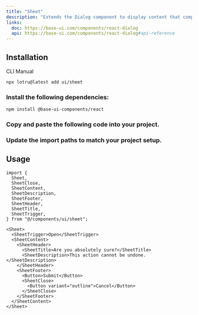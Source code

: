 ```yaml
---
title: "Sheet"
description: "Extends the Dialog component to display content that complements the main content of the screen."
links:
  doc: https://base-ui.com/components/react-dialog
  api: https://base-ui.com/components/react-dialog#api-reference
---
```


<ComponentPreview id="examples/sheet-01" />

## Installation

<Tabs defaultValue="cli">

<TabsList>
  <TabsTrigger value="cli">CLI</TabsTrigger>
  <TabsTrigger value="manual">Manual</TabsTrigger>
  <TabsIndicator />
</TabsList>

<TabsContent value="cli">

```bash
npx lotru@latest add ui/sheet
```

</TabsContent>

<TabsContent value="manual">

<Steps>

### Install the following dependencies:

```bash
npm install @base-ui-components/react
```

### Copy and paste the following code into your project.

<ComponentSource id="ui/sheet" />

### Update the import paths to match your project setup.

</Steps>

</TabsContent>

</Tabs>

## Usage

```tsx
import {
  Sheet,
  SheetClose,
  SheetContent,
  SheetDescription,
  SheetFooter,
  SheetHeader,
  SheetTitle,
  SheetTrigger,
} from "@/components/ui/sheet";
```

```tsx
<Sheet>
  <SheetTrigger>Open</SheetTrigger>
  <SheetContent>
    <SheetHeader>
      <SheetTitle>Are you absolutely sure?</SheetTitle>
      <SheetDescription>This action cannot be undone.</SheetDescription>
    </SheetHeader>
    <SheetFooter>
      <Button>Submit</Button>
      <SheetClose>
        <Button variant="outline">Cancel</Button>
      </SheetClose>
    </SheetFooter>
  </SheetContent>
</Sheet>
```
